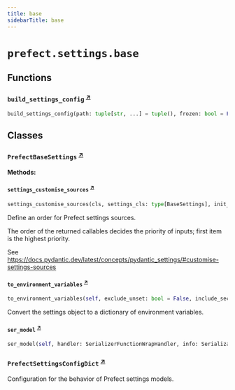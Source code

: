 ```yaml
---
title: base
sidebarTitle: base
---
```


# `prefect.settings.base`

## Functions

### `build_settings_config` <sup><a href="https://github.com/prefecthq/prefect/blob/main/src/prefect/settings/base.py#L214" target="_blank">↗</a></sup>

```python
build_settings_config(path: tuple[str, ...] = tuple(), frozen: bool = False) -> PrefectSettingsConfigDict
```

## Classes

### `PrefectBaseSettings` <sup><a href="https://github.com/prefecthq/prefect/blob/main/src/prefect/settings/base.py#L31" target="_blank">↗</a></sup>

**Methods:**

#### `settings_customise_sources` <sup><a href="https://github.com/prefecthq/prefect/blob/main/src/prefect/settings/base.py#L33" target="_blank">↗</a></sup>

```python
settings_customise_sources(cls, settings_cls: type[BaseSettings], init_settings: PydanticBaseSettingsSource, env_settings: PydanticBaseSettingsSource, dotenv_settings: PydanticBaseSettingsSource, file_secret_settings: PydanticBaseSettingsSource) -> tuple[PydanticBaseSettingsSource, ...]
```

Define an order for Prefect settings sources.

The order of the returned callables decides the priority of inputs; first item is the highest priority.

See https://docs.pydantic.dev/latest/concepts/pydantic_settings/#customise-settings-sources


#### `to_environment_variables` <sup><a href="https://github.com/prefecthq/prefect/blob/main/src/prefect/settings/base.py#L91" target="_blank">↗</a></sup>

```python
to_environment_variables(self, exclude_unset: bool = False, include_secrets: bool = True, include_aliases: bool = False) -> dict[str, str]
```

Convert the settings object to a dictionary of environment variables.


#### `ser_model` <sup><a href="https://github.com/prefecthq/prefect/blob/main/src/prefect/settings/base.py#L134" target="_blank">↗</a></sup>

```python
ser_model(self, handler: SerializerFunctionWrapHandler, info: SerializationInfo) -> Any
```

### `PrefectSettingsConfigDict` <sup><a href="https://github.com/prefecthq/prefect/blob/main/src/prefect/settings/base.py#L179" target="_blank">↗</a></sup>


Configuration for the behavior of Prefect settings models.

